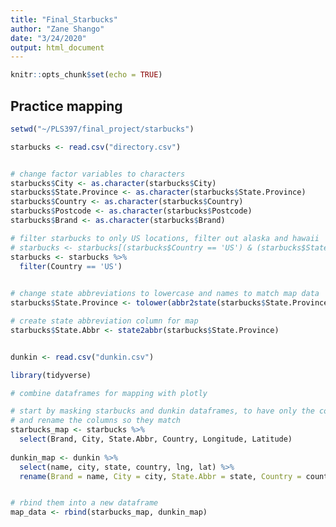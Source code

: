 ```yaml
---
title: "Final_Starbucks"
author: "Zane Shango"
date: "3/24/2020"
output: html_document
---
```


```r
knitr::opts_chunk$set(echo = TRUE)
```

## Practice mapping

```r
setwd("~/PLS397/final_project/starbucks")

starbucks <- read.csv("directory.csv")


# change factor variables to characters
starbucks$City <- as.character(starbucks$City)
starbucks$State.Province <- as.character(starbucks$State.Province)
starbucks$Country <- as.character(starbucks$Country)
starbucks$Postcode <- as.character(starbucks$Postcode)
starbucks$Brand <- as.character(starbucks$Brand)

# filter starbucks to only US locations, filter out alaska and hawaii
# starbucks <- starbucks[(starbucks$Country == 'US') & (starbucks$State.Province != 'AK') & starbucks$State.Province != 'HI',]
starbucks <- starbucks %>% 
  filter(Country == 'US') 
  

# change state abbreviations to lowercase and names to match map data
starbucks$State.Province <- tolower(abbr2state(starbucks$State.Province))

# create state abbreviation column for map
starbucks$State.Abbr <- state2abbr(starbucks$State.Province)


dunkin <- read.csv("dunkin.csv")

```


```r
library(tidyverse)

# combine dataframes for mapping with plotly

# start by masking starbucks and dunkin dataframes, to have only the columns needed for mapping
# and rename the columns so they match
starbucks_map <- starbucks %>%
  select(Brand, City, State.Abbr, Country, Longitude, Latitude)
  
dunkin_map <- dunkin %>%
  select(name, city, state, country, lng, lat) %>%
  rename(Brand = name, City = city, State.Abbr = state, Country = country, Longitude = lng, Latitude = lat)


# rbind them into a new dataframe
map_data <- rbind(starbucks_map, dunkin_map)


```

